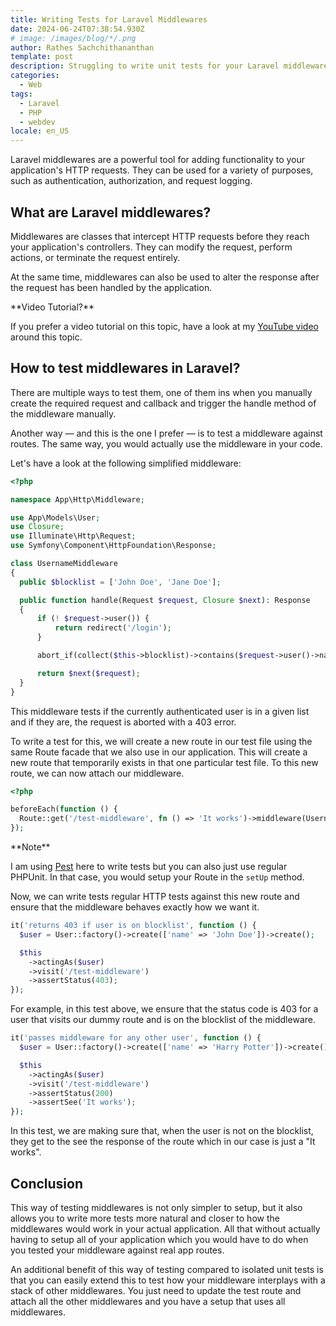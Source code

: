 ```yaml
---
title: Writing Tests for Laravel Middlewares
date: 2024-06-24T07:38:54.930Z
# image: /images/blog/*/.png
author: Rathes Sachchithananthan
template: post
description: Struggling to write unit tests for your Laravel middleware? This video provides a clear, step-by-step guide to get you started. Learn how to create a test environment, implement a sample middleware, and write assertions to ensure it functions correctly. Boost your Laravel development confidence with this practical approach to middleware testing!
categories:
  - Web
tags:
  - Laravel
  - PHP
  - webdev
locale: en_US
---
```


Laravel middlewares are a powerful tool for adding functionality to your application's HTTP requests. They can be used for a variety of purposes, such as authentication, authorization, and request logging.

## What are Laravel middlewares?

Middlewares are classes that intercept HTTP requests before they reach your application's controllers. They can modify the request, perform actions, or terminate the request entirely.

At the same time, middlewares can also be used to alter the response after the request has been handled by the application.

<Note>
**Video Tutorial?**

If you prefer a video tutorial on this topic, have a look at my [YouTube video](https://youtu.be/2YthFqrWBGA?si=FoQSSRp-LhVhicIs) around this topic.
</Note>

## How to test middlewares in Laravel?

There are multiple ways to test them, one of them ins when you manually create the required request and callback and trigger the handle method of the middleware manually.

Another way — and this is the one I prefer — is to test a middleware against routes. The same way, you would actually use the middleware in your code.

Let's have a look at the following simplified middleware:

```php
<?php

namespace App\Http\Middleware;

use App\Models\User;
use Closure;
use Illuminate\Http\Request;
use Symfony\Component\HttpFoundation\Response;

class UsernameMiddleware
{
  public $blocklist = ['John Doe', 'Jane Doe'];

  public function handle(Request $request, Closure $next): Response
  {
      if (! $request->user()) {
          return redirect('/login');
      }

      abort_if(collect($this->blocklist)->contains($request->user()->name), 403);

      return $next($request);
  }
}
```

This middleware tests if the currently authenticated user is in a given list and if they are, the request is aborted with a 403 error.

To write a test for this, we will create a new route in our test file using the same Route facade that we also use in our application. This will create a new route that temporarily exists in that one particular test file. To this new route, we can now attach our middleware.

```php
<?php

beforeEach(function () {
  Route::get('/test-middleware', fn () => 'It works')->middleware(UsernameMiddleware::class);
});

```

<Note>
**Note**

I am using [Pest](https://pestphp.com/) here to write tests but you can also just use regular PHPUnit. In that case, you would setup your Route in the `setUp` method.
</Note>

Now, we can write tests regular HTTP tests against this new route and ensure that the middleware behaves exactly how we want it.

```php
it('returns 403 if user is on blocklist', function () {
  $user = User::factory()->create(['name' => 'John Doe'])->create();

  $this
    ->actingAs($user)
    ->visit('/test-middleware')
    ->assertStatus(403);
});
```

For example, in this test above, we ensure that the status code is 403 for a user that visits our dummy route and is on the blocklist of the middleware.

```php
it('passes middleware for any other user', function () {
  $user = User::factory()->create(['name' => 'Harry Potter'])->create();

  $this
    ->actingAs($user)
    ->visit('/test-middleware')
    ->assertStatus(200)
    ->assertSee('It works');
});
```

In this test, we are making sure that, when the user is not on the blocklist, they get to the see the response of the route which in our case is just a "It works".

## Conclusion

This way of testing middlewares is not only simpler to setup, but it also allows you to write more tests more natural and closer to how the middlewares would work in your actual application. All that without actually having to setup all of your application which you would have to do when you tested your middleware against real app routes.

An additional benefit of this way of testing compared to isolated unit tests is that you can easily extend this to test how your middleware interplays with a stack of other middlewares. You just need to update the test route and attach all the other middlewares and you have a setup that uses all middlewares.